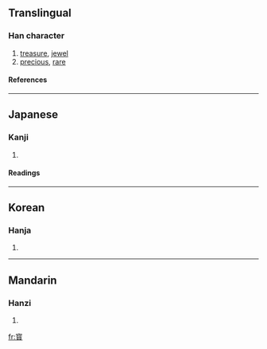 {{see|寶}}

==Translingual==
===Han character===
{{Han char|rn=40|rad=宀|as=16|sn=19|four=|canj=十一火金 (JMFC)}}
# [[treasure]], [[jewel]]
# [[precious]], [[rare]]
====References====
{{Han ref|kx=0293.050|dkj=07366|dj=0579.250|hdz=20957.080|uh=5BF3|ud=23539}}
----
==Japanese==
===Kanji===
{{ja-kanji|grade=|rs=宀16}}
# {{defn|Japanese}} 
====Readings====
{{ja-readings|on=[[ほう]] (hō)|kun=[[たから]] (takara)}}
----
==Korean==
===Hanja===
{{ko-hanja|hangeul=보|rv=bo|mr=po}}
# {{defn|Korean}}
----
==Mandarin==
===Hanzi===
{{cmn-hanzi|pin=[[bǎo]] (bao3)|wg=pao<sup>3</sup>}}
# {{defn|Mandarin}}

[[fr:寳]]